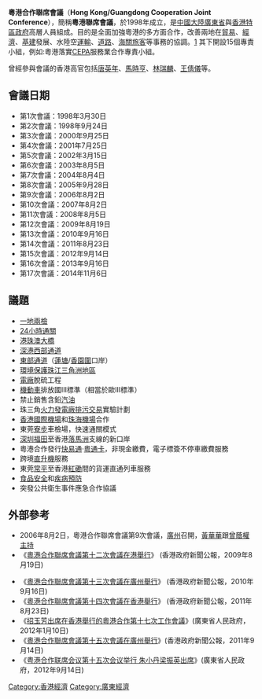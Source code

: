 '''粵港合作聯席會議'''（'''Hong Kong/Guangdong Cooperation Joint Conference'''），簡稱'''粵港聯席會議'''，於1998年成立，是[[中國大陸|中國大陸]][[廣東省|廣東省]]與[[香港特區政府|香港特區政府]]高層人員組成。目的是全面加強粵港的多方面合作，改善兩地在[[貿易|貿易]]、[[經濟|經濟]]、[[基建|基建]]發展、水陸空[[運輸|運輸]]、[[道路|道路]]、[[海關|海關]][[旅客|旅客]]等事務的協調。[http://www.info.gov.hk/info/sar1/viewc.htm] 其下開設15個專責小組，例如:粵港落實[[CEPA|CEPA]]服務業合作專責小組。

曾經參與會議的香港高官包括[[唐英年|唐英年]]、[[馬時亨|馬時亨]]、[[林瑞麟|林瑞麟]]、[[王倩儀|王倩儀]]等。

==會議日期==
*第1次會議：1998年3月30日
*第2次會議：1998年9月24日
*第3次會議：2000年9月25日
*第4次會議：2001年7月25日
*第5次會議：2002年3月15日
*第6次會議：2003年8月5日
*第7次會議：2004年8月4日
*第8次會議：2005年9月28日
*第9次會議：2006年8月2日
*第10次會議：2007年8月2日
*第11次會議：2008年8月5日
*第12次會議：2009年8月19日
*第13次會議：2010年9月16日
*第14次會議：2011年8月23日
*第15次會議：2012年9月14日
*第16次會議：2013年9月16日
*第17次會議：2014年11月6日

==議題==
* [[一地兩檢|一地兩檢]]
* [[24小時通關|24小時通關]]
* [[港珠澳大橋|港珠澳大橋]]
* [[深港西部通道|深港西部通道]]
* [[東部通道|東部通道]]（[[蓮塘|蓮塘]]/[[香園圍|香園圍]]口岸）
* [[環境保護|環境保護]][[珠江三角洲地區|珠江三角洲地區]]
* [[電廠|電廠]]脫硫工程
* [[機動車|機動車]]排放國III標準（相當於歐III標準）
* 禁止銷售含鉛[[汽油|汽油]]
* 珠三角[[火力發電廠|火力發電廠]][[排污交易|排污交易]]實驗計劃
* [[香港國際機場|香港國際機場]]和[[珠海機場|珠海機場]]合作
* 東莞[[寮步|寮步]]車檢場，快速通關模式
* [[深圳|深圳]][[福田|福田]]至香港[[落馬洲|落馬洲]]支線的新口岸
* 粵港合作發行[[快易通|快易通]]·[[粵通卡|粵通卡]]，非現金繳費，電子標簽不停車繳費服務
* 跨境[[直升機|直升機]]服務
* 東莞[[常平|常平]]至香港[[紅磡|紅磡]]間的貨運直通列車服務
* [[食品安全|食品安全]]和[[疾病預防|疾病預防]]
* 突發公共衛生事件應急合作協議

==外部參考==
* 2006年8月2日，粵港合作聯席會議第9次會議，[[廣州|廣州]]召開，[[黃華華|黃華華]]跟[[曾蔭權|曾蔭權]][http://www.southcn.com/news/gdnews/sz/yg/tt/200608020605.htm 主持]
*《[http://www.info.gov.hk/gia/general/200908/19/P200908190149.htm 粵港合作聯席會議第十二次會議在港舉行]》 (香港政府新聞公報，2009年8月19日)

*《[http://www.info.gov.hk/gia/general/201009/16/P201009160210.htm 粵港合作聯席會議第十三次會議在廣州舉行]》 (香港政府新聞公報，2010年9月16日)
*《[http://www.info.gov.hk/gia/general/201108/23/P201108230197.htm 粵港合作聯席會議第十四次會議在香港舉行]》 (香港政府新聞公報，2011年8月23日)
*《[http://www.gd.gov.cn/gdgk/gdyw/201201/t20120110_154845.htm 招玉芳出席在香港舉行的粵港合作第十七次工作會議]》(廣東省人民政府，2012年1月10日)
*《[http://www.info.gov.hk/gia/general/201209/14/P201209140553.htm 粵港合作聯席會議第十五次會議在廣州舉行]》(香港政府新聞公報，2011年9月14日)
*《[http://www.gd.gov.cn/gdgk/gdyw/201209/t20120914_167364.htm 粤港合作联席会议第十五次会议举行 朱小丹梁振英出席]》(廣東省人民政府，2012年9月14日)

[[Category:香港經濟|Category:香港經濟]]
[[Category:廣東經濟|Category:廣東經濟]]